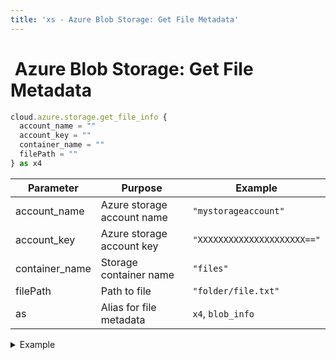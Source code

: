 ```yaml
---
title: 'xs - Azure Blob Storage: Get File Metadata'
---
```


# <img src="../assets/docuBadge (11).png" alt="" data-size="line" /> Azure Blob Storage: Get File Metadata <a href="#xs-azuremetadata" id="xs-azuremetadata"></a>

```javascript
cloud.azure.storage.get_file_info {
  account_name = ""
  account_key = ""
  container_name = ""
  filePath = ""
} as x4
```

| Parameter       | Purpose                    | Example                     |
| --------------- | -------------------------- | --------------------------- |
| account\_name   | Azure storage account name | `"mystorageaccount"`        |
| account\_key    | Azure storage account key  | `"XXXXXXXXXXXXXXXXXXXXX=="` |
| container\_name | Storage container name     | `"files"`                   |
| filePath        | Path to file               | `"folder/file.txt"`         |
| as              | Alias for file metadata    | `x4`, `blob_info`           |

<details>

<summary>Example</summary>

```javascript
cloud.azure.storage.get_file_info {
  account_name = $env.AZURE_ACCOUNT_NAME
  account_key = $env.AZURE_ACCOUNT_KEY
  container_name = "archives"
  filePath = "backup/"|add:$file.name
} as file_metadata
```

* Retrieves blob metadata
* Returns size, last modified, etc.
* Does not download contents
* Useful for file verification

</details>




